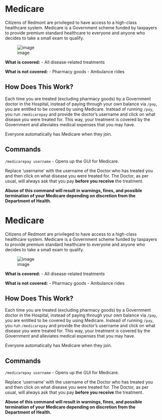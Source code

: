 <span id="medicare"></span>
= Medicare =

Citizens of Redmont are privileged to have access to a high-class healthcare system. Medicare is a Government scheme funded by taxpayers to provide premium standard healthcare to everyone and anyone who decides to take a small exam to qualify.

<div class="figure">

[[File:https://i.imgur.com/QiFI7Yz.png|image]]

</div>
'''What is covered:''' - All disease-related treatments

'''What is not covered:''' - Pharmacy goods - Ambulance rides

<span id="how-does-this-work"></span>
== How Does This Work? ==

Each time you are treated (excluding pharmacy goods) by a Government doctor in the Hospital, instead of paying through your own balance via <code>/pay</code>, you are entitled to be covered by using Medicare. Instead of running <code>/pay</code>, you run <code>/medicarepay</code> and provide the doctor’s username and click on what disease you were treated for. This way, your treatment is covered by the Government and alleviates medical expenses that you may have.

Everyone automatically has Medicare when they join.

<span id="commands"></span>
== Commands ==

<code>/medicarepay username</code> - Opens up the GUI for Medicare.

Replace ‘username’ with the username of the Doctor who has treated you and then click on what disease you were treated for. The Doctor, as per usual, will always ask that you pay '''before you receive''' the treatment.

'''Abuse of this command will result in warnings, fines, and possible termination of your Medicare depending on discretion from the Department of Health.'''

<span id="medicare-1"></span>
= Medicare =

Citizens of Redmont are privileged to have access to a high-class healthcare system. Medicare is a Government scheme funded by taxpayers to provide premium standard healthcare to everyone and anyone who decides to take a small exam to qualify.

<div class="figure">

[[File:https://i.imgur.com/QiFI7Yz.png|image]]

</div>
'''What is covered:''' - All disease-related treatments

'''What is not covered:''' - Pharmacy goods - Ambulance rides

<span id="how-does-this-work-1"></span>
== How Does This Work? ==

Each time you are treated (excluding pharmacy goods) by a Government doctor in the Hospital, instead of paying through your own balance via <code>/pay</code>, you are entitled to be covered by using Medicare. Instead of running <code>/pay</code>, you run <code>/medicarepay</code> and provide the doctor’s username and click on what disease you were treated for. This way, your treatment is covered by the Government and alleviates medical expenses that you may have.

Everyone automatically has Medicare when they join.

<span id="commands-1"></span>
== Commands ==

<code>/medicarepay username</code> - Opens up the GUI for Medicare.

Replace ‘username’ with the username of the Doctor who has treated you and then click on what disease you were treated for. The Doctor, as per usual, will always ask that you pay '''before you receive''' the treatment.

'''Abuse of this command will result in warnings, fines, and possible termination of your Medicare depending on discretion from the Department of Health.'''
